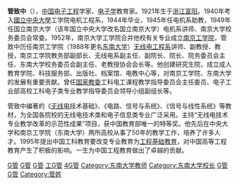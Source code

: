 '''管致中'''（{{bd|1921年||2007年|5月19日}}），[[中国|中国]][[电子工程|电子工程]]学家、[[电子学|电子学]]教育家。1921年生于[[浙江|浙江]][[富阳|富阳]]。1940年考入[[國立中央大學_(南京)|國立中央大學]]工学院电机工程系，1944年毕业，1945年任电机系助教，1949年任国立南京大学（该年国立中央大学改名国立南京大学）电机系讲师、南京大学校务委员会常委。1952年，南京大学工学院合并他校有关专业成立[[南京工学院|南京工学院]]，管致中历任南京工学院（1988年更名[[东南大学|东南大学]]）[[东南大学信息科学与工程学院|无线电工程系]]讲师、副教授、教授，南京工学院教务部副部长、无线电系副主任、副院长、院长、院务委员会主任、东南大学校务委员会副主任、老教授协会会长等。他创建研究生院，成立成人教育学院、科技服务部、出版社、档案馆、电教中心等，对南京工学院、东南大学的发展有重要贡献。曾任[[国家教委|国家教委]]工科电工课程教学指导委员会主任委员、电子工业部高校工科电子类专业教学指导委员会领导小组副组长等。

管致中编著的《[[无线电|无线电]]技术基础》、《电路、信号与系统》、《信号与线性系统》等教材，为全国各院校的无线电技术类和电子信息类专业广泛采用。主持“无线电技术专业教学改革的示范性成果”项目，获中国教育部唯一的特等奖。他先后在中央大学和南京工学院（东南大学）两所高校从事了50年的教学工作，培养了许多人才。1995年提出中国工科教育要改变专业教育为[[工程基础教育|工程基础教育]]，对中国高等工程教育产生了积极的影响。一生为中国工程教育做出了卓越的贡献。

[[Category:中国工程师|G管]]
[[Category:中国教育家|G管]]
[[Category:杭州人|G管]]
[[Category:國立中央大學大陸時期校友|工G管]]
[[Category:东南大学校友|4G管]]
[[Category:东南大学教师|Category:东南大学教师]]
[[Category:东南大学校长|Category:东南大学校长]]
[[Category:南京大學校友|G管]]
[[Category:1921年出生|G管]]
[[Category:管姓|Category:管姓]]